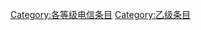 {{catmore1|[[Wikipedia:电信专题|Wikipedia:电信专题]]}}
{{Articles by Quality|topic=电信|project=电信|format=TOC}}
{{emptycat}}

[[Category:各等级电信条目|Category:各等级电信条目]]
[[Category:乙级条目|Category:乙级条目]]